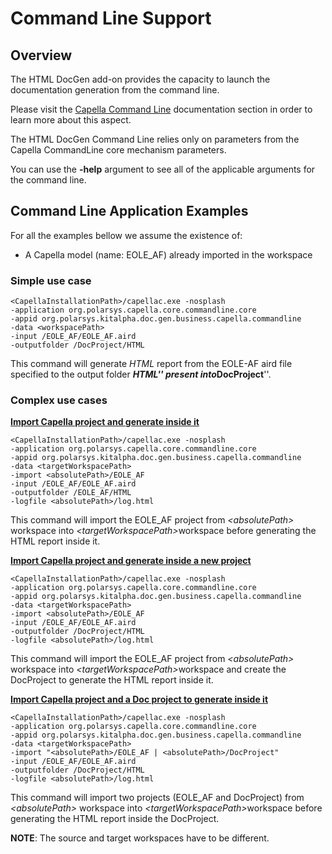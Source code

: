 = Command Line Support =

== Overview ==

The HTML DocGen add-on provides the capacity to launch the documentation generation from the command line.

Please visit the [[../help/topic/org.polarsys.capella.commandline.doc/html/19.%20Command%20Line%20Support/19.1.%20Core%20Mechanism%20and%20Applications.html | Capella Command Line]] documentation section in order to learn more about this aspect.

			
The HTML DocGen Command Line relies only on parameters from the Capella CommandLine core mechanism parameters.

You can use the '''-help''' argument to see all of the applicable arguments for the command line.


== Command Line Application Examples ==
For all the examples bellow we assume the existence of:

* A Capella model (name: EOLE_AF) already imported in the workspace

=== Simple use case ===

<pre>
<CapellaInstallationPath>/capellac.exe -nosplash
-application org.polarsys.capella.core.commandline.core
-appid org.polarsys.kitalpha.doc.gen.business.capella.commandline
-data <workspacePath>
-input /EOLE_AF/EOLE_AF.aird
-outputfolder /DocProject/HTML
</pre>

This command will generate ''HTML'' report from the EOLE-AF aird file specified to the output folder '''''HTML''''' present into '''''DocProject'''''.

=== Complex use cases ===

<u>'''Import Capella project and generate inside it'''</u>

<pre>
<CapellaInstallationPath>/capellac.exe -nosplash
-application org.polarsys.capella.core.commandline.core
-appid org.polarsys.kitalpha.doc.gen.business.capella.commandline
-data <targetWorkspacePath>
-import <absolutePath>/EOLE_AF
-input /EOLE_AF/EOLE_AF.aird
-outputfolder /EOLE_AF/HTML
-logfile <absolutePath>/log.html
</pre>

This command will import the EOLE_AF project from ''&lt;absolutePath&gt;'' workspace into ''&lt;targetWorkspacePath&gt; ''workspace before generating the HTML report inside it.

<u>'''Import Capella project and generate inside a new project'''</u>

<pre>
<CapellaInstallationPath>/capellac.exe -nosplash
-application org.polarsys.capella.core.commandline.core
-appid org.polarsys.kitalpha.doc.gen.business.capella.commandline
-data <targetWorkspacePath>
-import <absolutePath>/EOLE_AF
-input /EOLE_AF/EOLE_AF.aird
-outputfolder /DocProject/HTML
-logfile <absolutePath>/log.html
</pre>

This command will import the EOLE_AF project from ''&lt;absolutePath&gt;'' workspace into ''&lt;targetWorkspacePath&gt; ''workspace and create the DocProject to generate the HTML report inside it.

<u>'''Import Capella project and a Doc project to generate inside it'''</u>

<pre>
<CapellaInstallationPath>/capellac.exe -nosplash
-application org.polarsys.capella.core.commandline.core
-appid org.polarsys.kitalpha.doc.gen.business.capella.commandline
-data <targetWorkspacePath>
-import "<absolutePath>/EOLE_AF | <absolutePath>/DocProject"
-input /EOLE_AF/EOLE_AF.aird
-outputfolder /DocProject/HTML
-logfile <absolutePath>/log.html
</pre>

This command will import two projects (EOLE_AF and DocProject) from ''&lt;absolutePath&gt;'' workspace into ''&lt;targetWorkspacePath&gt; ''workspace before generating the HTML report inside the DocProject.

'''NOTE''': The source and target workspaces have to be different.
